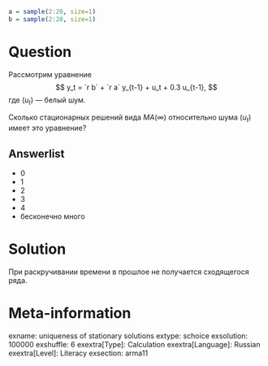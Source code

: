 ```r
a = sample(2:20, size=1)
b = sample(2:20, size=1)
```

Question
========

Рассмотрим уравнение 
$$
y_t = `r b` + `r a` y_{t-1} +  u_t + 0.3 u_{t-1},
$$
где $(u_t)$ — белый шум. 


Сколько стационарных решений вида $MA(\infty)$ относительно шума $(u_t)$ имеет это уравнение?


Answerlist
----------
* 0
* 1
* 2
* 3
* 4
* бесконечно много

Solution
========

При раскручивании времени в прошлое не получается сходящегося ряда.

Meta-information
================
exname: uniqueness of stationary solutions
extype: schoice
exsolution: 100000
exshuffle: 6
exextra[Type]: Calculation
exextra[Language]: Russian
exextra[Level]: Literacy
exsection: arma11
